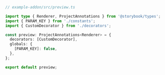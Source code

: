 ```ts
// example-addon/src/preview.ts

import type { Renderer, ProjectAnnotations } from '@storybook/types';
import { PARAM_KEY } from './constants';
import { CustomDecorator } from './decorators';

const preview: ProjectAnnotations<Renderer> = {
  decorators: [CustomDecorator],
  globals: {
    [PARAM_KEY]: false,
  },
};

export default preview;
```
